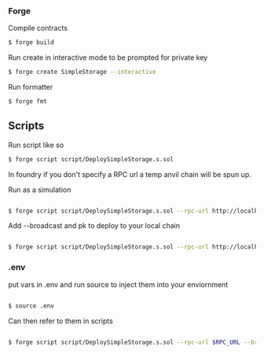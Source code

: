 ### Forge

Compile contracts

```bash
$ forge build
```

Run create in interactive mode to be prompted for private key

```bash
$ forge create SimpleStorage --interactive
```

Run formatter

```bash
$ forge fmt
```

## Scripts

Run script like so

```bash
$ forge script script/DeploySimpleStorage.s.sol
```

In foundry if you don't specify a RPC url a temp anvil chain will be spun up.

Run as a simulation

```bash

$ forge script script/DeploySimpleStorage.s.sol --rpc-url http://localhost:8545

```

Add --broadcast and pk to deploy to your local chain

```bash

$ forge script script/DeploySimpleStorage.s.sol --rpc-url http://localhost:8545 --broadcast --private-key 0x000000000000000000000000000000000000

```

### .env

put vars in .env and run source to inject them into your enviornment

```bash

$ source .env

```

Can then refer to them in scripts

```bash

$ forge script script/DeploySimpleStorage.s.sol --rpc-url $RPC_URL --broadcast --private-key $PRIVATE_KEY

```
